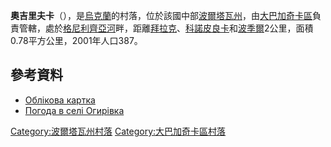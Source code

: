 {{coord|49|42|23|N|33|52|31|E|scale:30000_region:UA|display=title}}

'''奧吉里夫卡'''（{{lang-uk|Огирівка}}），是[[烏克蘭|烏克蘭]]的村落，位於該國中部[[波爾塔瓦州|波爾塔瓦州]]，由[[大巴加奇卡區|大巴加奇卡區]]負責管轄，處於[[格尼利齊亞河_(普肖爾河支流)|格尼利齊亞河]]畔，距離[[拜拉克_(大巴加奇卡區)|拜拉克]]、[[科諾皮良卡_(大巴加奇卡區)|科諾皮良卡]]和[[波季爾_(大巴加奇卡區)|波季爾]]2公里，面積0.78平方公里，2001年人口387。

==參考資料==
*[http://gska2.rada.gov.ua/pls/z7502/A005?rdat1=22.03.2008&rf7571=24712 Облікова картка]{{dead link|date=2017年12月 |bot=InternetArchiveBot |fix-attempted=yes }}
* [http://weather.in.ua/ua/poltavskaja/18453 Погода в селі Огирівка] {{Wayback|url=http://weather.in.ua/ua/poltavskaja/18453 |date=20111219201119 }}

{{DEFAULTSORT:Огирівка}}
[[Category:波爾塔瓦州村落|Category:波爾塔瓦州村落]]
[[Category:大巴加奇卡區村落|Category:大巴加奇卡區村落]]


{{Poltava-geo-stub}}
